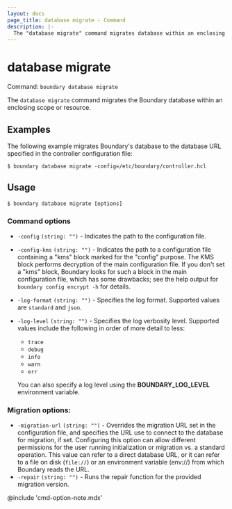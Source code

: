 ```yaml
---
layout: docs
page_title: database migrate - Command
description: |-
  The "database migrate" command migrates database within an enclosing scope or resource.
---
```


# database migrate

Command: `boundary database migrate`

The `database migrate` command migrates the Boundary database within an enclosing scope or resource.

## Examples

The following example migrates Boundary's database to the database URL specified in the controller configuration file:

```shell-session
$ boundary database migrate -config=/etc/boundary/controller.hcl
```

## Usage

<CodeBlockConfig hideClipboard>

```shell-session
$ boundary database migrate [options]
```

</CodeBlockConfig>


### Command options

- `-config` `(string: "")` - Indicates the path to the configuration file.
- `-config-kms` `(string: "")` - Indicates the path to a configuration file containing a "kms" block marked for the "config" purpose.
The KMS block performs decryption of the main configuration file.
If you don't set a "kms" block, Boundary looks for such a block in the main configuration file, which has some drawbacks; see the help output for `boundary config encrypt -h` for details.
- `-log-format` `(string: "")` - Specifies the log format. Supported values are `standard` and `json`.
- `-log-level` `(string: "")` - Specifies the log verbosity level. Supported values include the following in order of more detail to less:

  - `trace`
  - `debug`
  - `info`
  - `warn`
  - `err`

  You can also specify a log level using the **BOUNDARY_LOG_LEVEL** environment variable.

### Migration options:

- `-migration-url` `(string: "")` - Overrides the migration URL set in the configuration file, and specifies the URL use to connect to the database for migration, if set.
Configuring this option can allow different permissions for the user running initialization or migration vs. a standard operation.
This value can refer to a direct database URL, or it can refer to a file on disk (`file://`) or an environment variable (env://) from which Boundary reads the URL.
- `-repair` `(string: "")` - Runs the repair function for the provided migration
  version.


@include 'cmd-option-note.mdx'